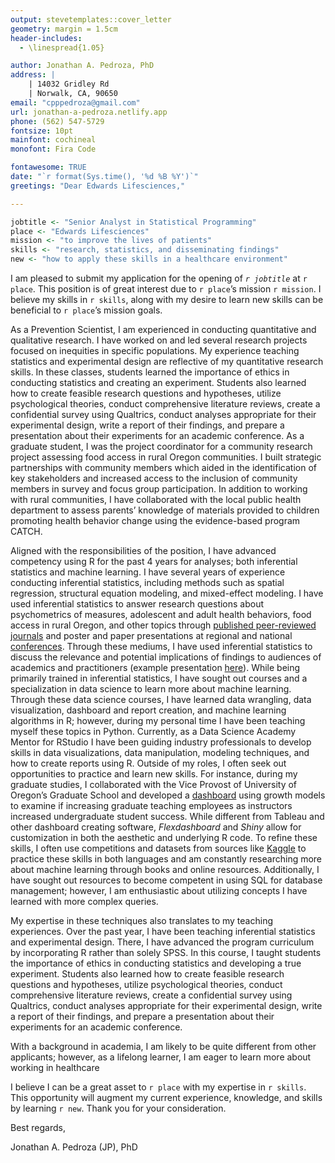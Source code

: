 ```yaml
---
output: stevetemplates::cover_letter
geometry: margin = 1.5cm
header-includes:
  - \linespread{1.05}

author: Jonathan A. Pedroza, PhD
address: |
    | 14032 Gridley Rd
    | Norwalk, CA, 90650
email: "cpppedroza@gmail.com"
url: jonathan-a-pedroza.netlify.app
phone: (562) 547-5729
fontsize: 10pt
mainfont: cochineal
monofont: Fira Code

fontawesome: TRUE
date: "`r format(Sys.time(), '%d %B %Y')`"
greetings: "Dear Edwards Lifesciences,"

---
```


```r
jobtitle <- "Senior Analyst in Statistical Programming"
place <- "Edwards Lifesciences"
mission <- "to improve the lives of patients"
skills <- "research, statistics, and disseminating findings"
new <- "how to apply these skills in a healthcare environment"
```

I am pleased to submit my application for the opening of *`r jobtitle`* at `r place`. This position is of great interest due to `r place`'s mission `r mission`. I believe my skills in `r skills`, along with my desire to learn new skills can be beneficial to `r place`'s mission goals.  

As a Prevention Scientist, I am experienced in conducting quantitative and qualitative research. I have worked on and led several research projects focused on inequities in specific populations. My experience teaching statistics and experimental design are reflective of my quantitative research skills. In these classes, students learned the importance of ethics in conducting statistics and creating an experiment. Students also learned how to create feasible research questions and hypotheses, utilize psychological theories, conduct comprehensive literature reviews, create a confidential survey using Qualtrics, conduct analyses appropriate for their experimental design, write a report of their findings, and prepare a presentation about their experiments for an academic conference. As a graduate student, I was the project coordinator for a community research project assessing food access in rural Oregon communities. I built strategic partnerships with community members which aided in the identification of key stakeholders and increased access to the inclusion of community members in survey and focus group participation. In addition to working with rural communities, I have collaborated with the local public health department to assess parents’ knowledge of materials provided to children promoting health behavior change using the evidence-based program CATCH.

Aligned with the responsibilities of the position, I have advanced competency using R for the past 4 years for analyses; both inferential statistics and machine learning. I have several years of experience conducting inferential statistics, including methods such as spatial regression, structural equation modeling, and mixed-effect modeling. I have used inferential statistics to answer research questions about psychometrics of measures, adolescent and adult health behaviors, food access in rural Oregon, and other topics through [published peer-reviewed journals](https://scholar.google.com/citations?user=_LpAFsIAAAAJ&hl=en) and poster and paper presentations at regional and national [conferences](https://drive.google.com/file/d/1GbjOT36Nh_KaPjrq0ek7UrQ4sg2gdCGQ/view). Through these mediums, I have used inferential statistics to discuss the relevance and potential implications of findings to audiences of academics and practitioners (example presentation [here](https://jonathan-a-pedroza.netlify.app/talk/my-presentation-at-american-public-health-association/)). While being primarily trained in inferential statistics, I have sought out courses and a specialization in data science to learn more about machine learning. Through these data science courses, I have learned data wrangling, data visualization, dashboard and report creation, and machine learning algorithms in R; however, during my personal time I have been teaching myself these topics in Python. Currently, as a Data Science Academy Mentor for RStudio I have been guiding industry professionals to develop skills in data visualizations, data manipulation, modeling techniques, and how to create reports using R. Outside of my roles, I often seek out opportunities to practice and learn new skills. For instance, during my graduate studies, I collaborated with the Vice Provost of University of Oregon's Graduate School and developed a [dashboard](https://jpedroza1228.github.io/gradschool_dashboard/) using growth models to examine if increasing graduate teaching employees as instructors increased undergraduate student success. While different from Tableau and other dashboard creating software, *Flexdashboard* and *Shiny* allow for customization in both the aesthetic and underlying R code. To refine these skills, I often use competitions and datasets from sources like [Kaggle](https://www.kaggle.com/) to practice these skills in both languages and am constantly researching more about machine learning through books and online resources. Additionally, I have sought out resources to become competent in using SQL for database management; however, I am enthusiastic about utilizing concepts I have learned with more complex queries.

My expertise in these techniques also translates to my teaching experiences. Over the past year, I have been teaching inferential statistics and experimental design. There, I have advanced the program curriculum by incorporating R rather than solely SPSS. In this course, I taught students the importance of ethics in conducting statistics and developing a true experiment. Students also learned how to create feasible research questions and hypotheses, utilize psychological theories, conduct comprehensive literature reviews, create a confidential survey using Qualtrics, conduct analyses appropriate for their experimental design, write a report of their findings, and prepare a presentation about their experiments for an academic conference.

With a background in academia, I am likely to be quite different from other applicants; however, as a lifelong learner, I am eager to learn more about working in healthcare

I believe I can be a great asset to `r place` with my expertise in `r skills`. This opportunity will augment my current experience, knowledge, and skills by learning `r new`. Thank you for your consideration.

Best regards,

Jonathan A. Pedroza (JP), PhD
